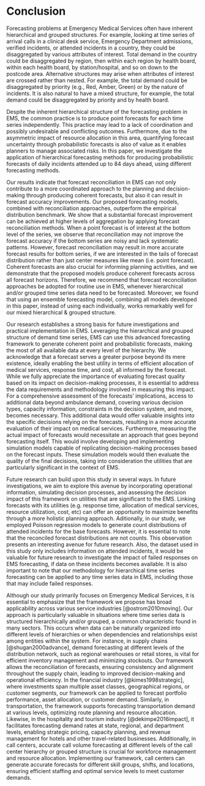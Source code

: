 # Conclusion {#sec-conclusion}

Forecasting problems at Emergency Medical Services often have inherent hierarchical and grouped structures. For example, looking at time series of arrival calls in a clinical desk service, Emergency Department admissions, verified incidents, or attended incidents in a country, they could be disaggregated by various attributes of interest. Total demand in the country could be disaggregated by region, then within each region by health board, within each health board, by station/hospital, and so on down to the postcode area. Alternative structures may arise when attributes of interest are crossed rather than nested. For example, the total demand could be disaggregated by priority (e.g., Red, Amber, Green) or by the nature of incidents. It is also natural to have a mixed structure, for example, the total demand could be disaggregated by priority and by health board.

Despite the inherent hierarchical structure of the forecasting problem in EMS, the common practice is to produce point forecasts for each time series independently. This practice may lead to a lack of coordination and possibly undesirable and conflicting outcomes. Furthermore, due to the asymmetric impact of resource allocation in this area, quantifying forecast uncertainty through probabilistic forecasts is also of value as it enables planners to manage associated risks. In this paper, we investigate the application of hierarchical forecasting methods for producing probabilistic forecasts of daily incidents attended up to 84 days ahead, using different forecasting methods.

Our results indicate that forecast reconciliation in EMS can not only contribute to a more coordinated approach to the planning and decision-making through producing coherent forecasts, but also it can result in forecast accuracy improvements. Our proposed forecasting models, combined with reconciliation approaches, outperform the empirical distribution benchmark. We show that a substantial forecast improvement can be achieved at higher levels of aggregation by applying forecast reconciliation methods. When a point forecast is of interest at the bottom level of the series, we observe that reconciliation may not improve the forecast accuracy if the bottom series are noisy and lack systematic patterns. However, forecast reconciliation may result in more accurate forecast results for bottom series, if we are interested in the tails of forecast distribution rather than just center measures like mean (i.e. point forecast). Coherent forecasts are also crucial for informing planning activities, and we demonstrate that the proposed models produce coherent forecasts across all forecast horizons. Therefore, we recommend that forecast reconciliation approaches be adopted for routine use in EMS, whenever hierarchical and/or grouped time series data need to be forecasted. Moreover, we found that using an ensemble forecasting model, combining all models developed in this paper, instead of using each individually, works remarkably well for our mixed hierarchical & grouped structure.


Our research establishes a strong basis for future investigations and practical implementation in EMS. Leveraging the hierarchical and grouped structure of demand time series, EMS can use this advanced forecasting framework to generate coherent point and probabilistic forecasts, making the most of all available data at every level of the hierarchy. We acknowledge that a forecast serves a greater purpose beyond its mere existence, ideally enabling the best utility in terms of efficient allocation of medical services, response time, and cost, all informed by the forecast. While we fully appreciate the importance of evaluating forecast quality based on its impact on decision-making processes, it is essential to address the data requirements and methodology involved in measuring this impact. For a comprehensive assessment of the forecasts' implications, access to additional data beyond ambulance demand, covering various decision types, capacity information, constraints in the decision system, and more, becomes necessary. This additional data would offer valuable insights into the specific decisions relying on the forecasts, resulting in a more accurate evaluation of their impact on medical services. Furthermore, measuring the actual impact of forecasts would necessitate an approach that goes beyond forecasting itself. This would involve developing and implementing simulation models capable of replicating decision-making processes based on the forecast inputs. These simulation models would then evaluate the quality of the final decisions, taking into consideration the utilities that are particularly significant in the context of EMS.

Future research can build upon this study in several ways. In future investigations, we aim to explore this avenue by incorporating operational information, simulating decision processes, and assessing the decision impact of this framework on utilities that are significant to the EMS. Linking forecasts with its utilities (e.g. response time, allocation of medical services, resource utilization, cost, etc) can offer an opportunity to maximize benefits through a more holistic planning approach. Aditionally, in our study, we employed Poisson regression models to generate count distributions of attended incidents for the base forecasts. However, it is essential to note that the reconciled forecast distributions are not counts. This observation presents an interesting avenue for future research. Also, the dataset used in this study only includes information on attended incidents, it would be valuable for future research to investigate the impact of failed responses on EMS forecasting, if data on these incidents becomes available. It is also important to note that our methodology for hierarchical time series forecasting can be applied to any time series data in EMS, including those that may include failed responses.

Although our study primarily focuses on Emergency Medical Services, it is essential to emphasize that the framework we propose has broad applicability across various service industries [@ostrom2010moving]. Our approach is particularly valuable in situations where time series data is structured hierarchically and/or grouped, a common characteristic found in many sectors. This occurs when data can be naturally organized into different levels of hierarchies or when dependencies and relationships exist among entities within the system. For instance, in supply chains [@shugan2000advance], demand forecasting at different levels of the distribution network, such as regional warehouses or retail stores, is vital for efficient inventory management and minimizing stockouts. Our framework allows the reconciliation of forecasts, ensuring consistency and alignment throughout the supply chain, leading to improved decision-making and operational efficiency. In the financial industry [@kimes1998strategic], where investments span multiple asset classes, geographical regions, or customer segments, our framework can be applied to forecast portfolio performance, asset allocation, or customer demand. Similarly, in transportation, the framework supports forecasting transportation demand at various levels, optimizing route planning and resource allocation. Likewise, in the hospitality and tourism industry [@dekimpe2016impact], it facilitates forecasting demand rates at state, regional, and department levels, enabling strategic pricing, capacity planning, and revenue management for hotels and other travel-related businesses. Additionally, in call centers, accurate call volume forecasting at different levels of the call center hierarchy or grouped structure is crucial for workforce management and resource allocation. Implementing our framework, call centers can generate accurate forecasts for different skill groups, shifts, and locations, ensuring efficient staffing and optimal service levels to meet customer demands.
